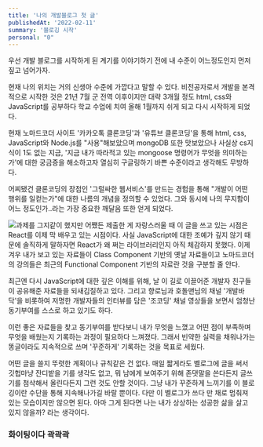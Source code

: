 ```yaml
---
title: '나의 개발블로그 첫 글'
publishedAt: '2022-02-11'
summary: '블로깅 시작'
personal: "0"
---
```


우선 개발 블로그를 시작하게 된 계기를 이야기하기 전에 내 수준이 어느정도인지 먼저 짚고 넘어가자.

현재 나의 위치는 거의 신생아 수준에 가깝다고 말할 수 있다. 비전공자로서 개발을 본격적으로 시작한 것은 21년 7월 군 전역 이후이지만 대략 3개월 정도 html, css와 JavaScript를 공부하다 학교 수업에 치여 올해 1월까지 쉬게 되고 다시 시작하게 되었다.

현재 노마드코더 사이트 '카카오톡 클론코딩'과 '유튜브 클론코딩'을 통해 html, css, JavaScript와 Node.js를 "사용"해보았으며 mongoDB 또한 맛보았으나 사실상 cs지식이 1도 없는 지금, '지금 내가 따라적고 있는 mongoose 명령어가 무엇을 의미하는가'에 대한 궁금증을 해소하고자 열심히 구글링하기 바쁜 수준이라고 생각해도 무방하다.

어찌됐건 클론코딩의 장점인 '그럴싸한 웹서비스'를 만드는 경험을 통해 "개발이 어떤 행위를 일컫는가"에 대한 나름의 개념을 정의할 수 있었다. 그와 동시에 나의 무지함이 어느 정도인가..라는 가장 중요한 깨달음 또한 얻게 되었다.

<Image
  src='/images/diary/the-very-first-post/1.jpeg'
  alt='과제를 그지같이 했지만 어쨌든 제출한 게 자랑스러울 때'
  width={430}
  height={419}
/>
이 글을 쓰고 있는 시점은 React를 이제 막 배우고 있는 시점이다. 사실 JavaScript에
대한 조예가 깊지 않기 때문에 솔직하게 말하자면 React가 왜 쩌는 라이브러리인지 아직
체감하지 못했다. 이제 겨우 내가 보고 있는 자료들이 Class Component 기반의 옛날 자료들이고
노마드코더의 강의들은 최근의 Functional Component 기반의 자료란 것을 구분할 줄 안다.

최근엔 다시 JavaScript에 대한 깊은 이해를 위해, 날 이 길로 이끌어준 개발자 친구들이 공유해준 자료들을 되새김질하고 있다. 그리고 향로님과 호돌맨님의 채널 '개발바닥'을 비롯하여 저명한 개발자들의 인터뷰를 담은 '조코딩' 채널 영상들을 보면서 엄청난 동기부여를 스스로 하고 있기도 하다.

이런 좋은 자료들을 찾고 동기부여를 받다보니 내가 무엇을 느꼈고 어떤 점이 부족하며 무엇을 배웠는지 기록하는 과정이 필요하다 느껴졌다. 그래서 빈약한 실력을 채워나가는 똥글이라도 지속적으로 쓰며 '꾸준하게' 기록하는 것을 목표로 세웠다.

어떤 글을 쓸지 뚜렷한 계획이나 규칙같은 건 없다. 매일 짧게라도 벨로그에 글을 써서 깃헙마냥 잔디밭을 기를 생각도 없고, 뭐 남에게 보여주기 위해 존댓말을 쓴다든지 글쓰기를 첨삭해서 올린다든지 그런 것도 안할 것이다. 그냥 내가 꾸준하게 느끼기를 이 블로깅이란 수단을 통해 지속해나가길 바랄 뿐이다. 다만 이 벨로그가 쓰다 만 채로 멈춰져 있는 모습이지만 않으면 된다. 아마 그게 된다면 나는 내가 상상하는 성공한 삶을 살고 있지 않을까? 라는 생각이다.

### 화이팅이다 곽곽곽

